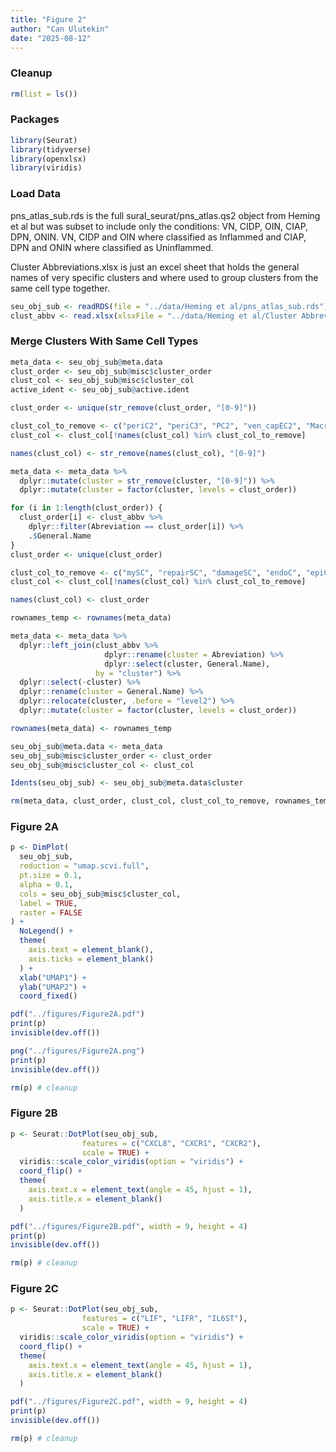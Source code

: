 ```yaml
---
title: "Figure 2"
author: "Can Ulutekin"
date: "2025-08-12"
---
```


### Cleanup

```r
rm(list = ls())
```

### Packages

```r
library(Seurat)
library(tidyverse)
library(openxlsx)
library(viridis)
```

### Load Data

pns_atlas_sub.rds is the full sural_seurat/pns_atlas.qs2 object from Heming et al but was subset to include only the conditions: VN, CIDP, OIN, CIAP, DPN, ONIN. VN, CIDP and OIN where classified as Inflammed and CIAP, DPN and ONIN where classified as Uninflammed.

Cluster Abbreviations.xlsx is just an excel sheet that holds the general names of very specific clusters and where used to group clusters from the same cell type together.

```r
seu_obj_sub <- readRDS(file = "../data/Heming et al/pns_atlas_sub.rds")
clust_abbv <- read.xlsx(xlsxFile = "../data/Heming et al/Cluster Abbreviations.xlsx")
```

### Merge Clusters With Same Cell Types

```r
meta_data <- seu_obj_sub@meta.data
clust_order <- seu_obj_sub@misc$cluster_order
clust_col <- seu_obj_sub@misc$cluster_col
active_ident <- seu_obj_sub@active.ident

clust_order <- unique(str_remove(clust_order, "[0-9]"))

clust_col_to_remove <- c("periC2", "periC3", "PC2", "ven_capEC2", "Macro2")
clust_col <- clust_col[!names(clust_col) %in% clust_col_to_remove]

names(clust_col) <- str_remove(names(clust_col), "[0-9]")

meta_data <- meta_data %>%
  dplyr::mutate(cluster = str_remove(cluster, "[0-9]")) %>%
  dplyr::mutate(cluster = factor(cluster, levels = clust_order))

for (i in 1:length(clust_order)) {
  clust_order[i] <- clust_abbv %>%
    dplyr::filter(Abreviation == clust_order[i]) %>%
    .$General.Name
}
clust_order <- unique(clust_order)

clust_col_to_remove <- c("mySC", "repairSC", "damageSC", "endoC", "epiC", "venEC", "artEC", "LEC")
clust_col <- clust_col[!names(clust_col) %in% clust_col_to_remove]

names(clust_col) <- clust_order

rownames_temp <- rownames(meta_data)

meta_data <- meta_data %>%
  dplyr::left_join(clust_abbv %>%
                     dplyr::rename(cluster = Abreviation) %>%
                     dplyr::select(cluster, General.Name),
                   by = "cluster") %>%
  dplyr::select(-cluster) %>%
  dplyr::rename(cluster = General.Name) %>%
  dplyr::relocate(cluster, .before = "level2") %>%
  dplyr::mutate(cluster = factor(cluster, levels = clust_order))

rownames(meta_data) <- rownames_temp

seu_obj_sub@meta.data <- meta_data
seu_obj_sub@misc$cluster_order <- clust_order
seu_obj_sub@misc$cluster_col <- clust_col

Idents(seu_obj_sub) <- seu_obj_sub@meta.data$cluster

rm(meta_data, clust_order, clust_col, clust_col_to_remove, rownames_temp, i) # cleanup
```

### Figure 2A

```r
p <- DimPlot(
  seu_obj_sub,
  reduction = "umap.scvi.full",
  pt.size = 0.1,
  alpha = 0.1,
  cols = seu_obj_sub@misc$cluster_col,
  label = TRUE,
  raster = FALSE
) +
  NoLegend() +
  theme(
    axis.text = element_blank(),
    axis.ticks = element_blank()
  ) +
  xlab("UMAP1") +
  ylab("UMAP2") +
  coord_fixed()

pdf("../figures/Figure2A.pdf")
print(p)
invisible(dev.off())

png("../figures/Figure2A.png")
print(p)
invisible(dev.off())

rm(p) # cleanup
```

### Figure 2B

```r
p <- Seurat::DotPlot(seu_obj_sub,
                features = c("CXCL8", "CXCR1", "CXCR2"),
                scale = TRUE) +
  viridis::scale_color_viridis(option = "viridis") +
  coord_flip() +
  theme(
    axis.text.x = element_text(angle = 45, hjust = 1),
    axis.title.x = element_blank()
  )

pdf("../figures/Figure2B.pdf", width = 9, height = 4)
print(p)
invisible(dev.off())

rm(p) # cleanup
```

### Figure 2C

```r
p <- Seurat::DotPlot(seu_obj_sub,
                features = c("LIF", "LIFR", "IL6ST"),
                scale = TRUE) +
  viridis::scale_color_viridis(option = "viridis") +
  coord_flip() +
  theme(
    axis.text.x = element_text(angle = 45, hjust = 1),
    axis.title.x = element_blank()
  )

pdf("../figures/Figure2C.pdf", width = 9, height = 4)
print(p)
invisible(dev.off())

rm(p) # cleanup
```
